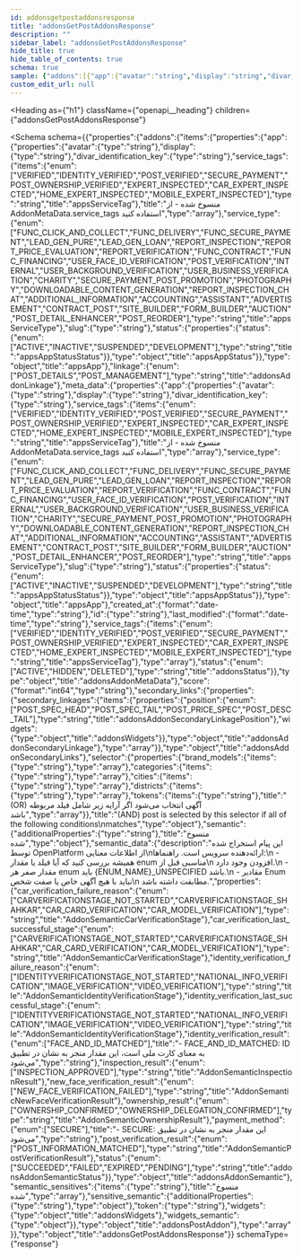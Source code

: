 ```yaml
---
id: addonsgetpostaddonsresponse
title: "addonsGetPostAddonsResponse"
description: ""
sidebar_label: "addonsGetPostAddonsResponse"
hide_title: true
hide_table_of_contents: true
schema: true
sample: {"addons":[{"app":{"avatar":"string","display":"string","divar_identification_key":"string","service_tags":["VERIFIED"],"service_type":"FUNC_CLICK_AND_COLLECT","slug":"string","status":{"status":"ACTIVE"}},"linkage":"POST_DETAILS","meta_data":{"app":{"avatar":"string","display":"string","divar_identification_key":"string","service_tags":["VERIFIED"],"service_type":"FUNC_CLICK_AND_COLLECT","slug":"string","status":{"status":"ACTIVE"}},"created_at":"2024-07-29T15:51:28.071Z","id":"string","last_modified":"2024-07-29T15:51:28.071Z","service_tags":["VERIFIED"],"status":"ACTIVE"},"score":"string","secondary_links":{"secondary_linkages":[{"position":"POST_SPEC_HEAD","widgets":{}}]},"selector":{"brand_models":["string"],"categories":["string"],"cities":["string"],"districts":["string"],"tokens":["string"]},"semantic":{},"semantic_data":{"car_verification_failure_reason":"CARVERIFICATIONSTAGE_NOT_STARTED","car_verification_last_successful_stage":"CARVERIFICATIONSTAGE_NOT_STARTED","identity_verification_failure_reason":"IDENTITYVERIFICATIONSTAGE_NOT_STARTED","identity_verification_last_successful_stage":"IDENTITYVERIFICATIONSTAGE_NOT_STARTED","identity_verification_result":"FACE_AND_ID_MATCHED","inspection_result":"INSPECTION_APPROVED","new_face_verification_result":"NEW_FACE_VERIFICATION_FAILED","ownership_result":"OWNERSHIP_CONFIRMED","payment_method":"SECURE","post_verification_result":"POST_INFORMATION_MATCHED","status":"SUCCEEDED"},"semantic_sensitives":["string"],"sensitive_semantic":{},"token":"string","widgets":{},"widgets_semantic":{}}]}
custom_edit_url: null
---
```



<Heading
  as={"h1"}
  className={"openapi__heading"}
  children={"addonsGetPostAddonsResponse"}
>
</Heading>





<Schema
  schema={{"properties":{"addons":{"items":{"properties":{"app":{"properties":{"avatar":{"type":"string"},"display":{"type":"string"},"divar_identification_key":{"type":"string"},"service_tags":{"items":{"enum":["VERIFIED","IDENTITY_VERIFIED","POST_VERIFIED","SECURE_PAYMENT","POST_OWNERSHIP_VERIFIED","EXPERT_INSPECTED","CAR_EXPERT_INSPECTED","HOME_EXPERT_INSPECTED","MOBILE_EXPERT_INSPECTED"],"type":"string","title":"appsServiceTag"},"title":"منسوخ شده - از AddonMetaData.service_tags استفاده کنید","type":"array"},"service_type":{"enum":["FUNC_CLICK_AND_COLLECT","FUNC_DELIVERY","FUNC_SECURE_PAYMENT","LEAD_GEN_PURE","LEAD_GEN_LOAN","REPORT_INSPECTION","REPORT_PRICE_EVALUATION","REPORT_VERIFICATION","FUNC_CONTRACT","FUNC_FINANCING","USER_FACE_ID_VERIFICATION","POST_VERIFICATION","INTERNAL","USER_BACKGROUND_VERIFICATION","USER_BUSINESS_VERIFICATION","CHARITY","SECURE_PAYMENT_POST_PROMOTION","PHOTOGRAPHY","DOWNLOADABLE_CONTENT_GENERATION","REPORT_INSPECTION_CHAT","ADDITIONAL_INFORMATION","ACCOUNTING","ASSISTANT","ADVERTISEMENT","CONTRACT_POST","SITE_BUILDER","FORM_BUILDER","AUCTION","POST_DETAIL_ENHANCER","POST_REORDER"],"type":"string","title":"appsServiceType"},"slug":{"type":"string"},"status":{"properties":{"status":{"enum":["ACTIVE","INACTIVE","SUSPENDED","DEVELOPMENT"],"type":"string","title":"appsAppStatusStatus"}},"type":"object","title":"appsAppStatus"}},"type":"object","title":"appsApp"},"linkage":{"enum":["POST_DETAILS","POST_MANAGEMENT"],"type":"string","title":"addonsAddonLinkage"},"meta_data":{"properties":{"app":{"properties":{"avatar":{"type":"string"},"display":{"type":"string"},"divar_identification_key":{"type":"string"},"service_tags":{"items":{"enum":["VERIFIED","IDENTITY_VERIFIED","POST_VERIFIED","SECURE_PAYMENT","POST_OWNERSHIP_VERIFIED","EXPERT_INSPECTED","CAR_EXPERT_INSPECTED","HOME_EXPERT_INSPECTED","MOBILE_EXPERT_INSPECTED"],"type":"string","title":"appsServiceTag"},"title":"منسوخ شده - از AddonMetaData.service_tags استفاده کنید","type":"array"},"service_type":{"enum":["FUNC_CLICK_AND_COLLECT","FUNC_DELIVERY","FUNC_SECURE_PAYMENT","LEAD_GEN_PURE","LEAD_GEN_LOAN","REPORT_INSPECTION","REPORT_PRICE_EVALUATION","REPORT_VERIFICATION","FUNC_CONTRACT","FUNC_FINANCING","USER_FACE_ID_VERIFICATION","POST_VERIFICATION","INTERNAL","USER_BACKGROUND_VERIFICATION","USER_BUSINESS_VERIFICATION","CHARITY","SECURE_PAYMENT_POST_PROMOTION","PHOTOGRAPHY","DOWNLOADABLE_CONTENT_GENERATION","REPORT_INSPECTION_CHAT","ADDITIONAL_INFORMATION","ACCOUNTING","ASSISTANT","ADVERTISEMENT","CONTRACT_POST","SITE_BUILDER","FORM_BUILDER","AUCTION","POST_DETAIL_ENHANCER","POST_REORDER"],"type":"string","title":"appsServiceType"},"slug":{"type":"string"},"status":{"properties":{"status":{"enum":["ACTIVE","INACTIVE","SUSPENDED","DEVELOPMENT"],"type":"string","title":"appsAppStatusStatus"}},"type":"object","title":"appsAppStatus"}},"type":"object","title":"appsApp"},"created_at":{"format":"date-time","type":"string"},"id":{"type":"string"},"last_modified":{"format":"date-time","type":"string"},"service_tags":{"items":{"enum":["VERIFIED","IDENTITY_VERIFIED","POST_VERIFIED","SECURE_PAYMENT","POST_OWNERSHIP_VERIFIED","EXPERT_INSPECTED","CAR_EXPERT_INSPECTED","HOME_EXPERT_INSPECTED","MOBILE_EXPERT_INSPECTED"],"type":"string","title":"appsServiceTag"},"type":"array"},"status":{"enum":["ACTIVE","HIDDEN","DELETED"],"type":"string","title":"addonsStatus"}},"type":"object","title":"addonsAddonMetaData"},"score":{"format":"int64","type":"string"},"secondary_links":{"properties":{"secondary_linkages":{"items":{"properties":{"position":{"enum":["POST_SPEC_HEAD","POST_SPEC_TAIL","POST_PRICE_SPEC","POST_DESC_TAIL"],"type":"string","title":"addonsAddonSecondaryLinkagePosition"},"widgets":{"type":"object","title":"addonsWidgets"}},"type":"object","title":"addonsAddonSecondaryLinkage"},"type":"array"}},"type":"object","title":"addonsAddonSecondaryLinks"},"selector":{"properties":{"brand_models":{"items":{"type":"string"},"type":"array"},"categories":{"items":{"type":"string"},"type":"array"},"cities":{"items":{"type":"string"},"type":"array"},"districts":{"items":{"type":"string"},"type":"array"},"tokens":{"items":{"type":"string"},"title":"(OR) آگهی انتخاب می‌شود اگر آرایه زیر شامل فیلد مربوطه باشد","type":"array"}},"title":"(AND) post is selected by this selector if all of the following conditions\nmatches","type":"object"},"semantic":{"additionalProperties":{"type":"string"},"title":"منسوخ شده","type":"object"},"semantic_data":{"description":"این پیام استخراج شده توسط OpenPlatform از اطلاعات معنایی\nارائه‌دهنده سرویس است. راهنماها:\n - همیشه بررسی کنید که آیا فیلد یا مقدار enum مناسبی قبل از\n افزودن وجود دارد.\n - مقدار صفر هر enum باید {ENUM_NAME}_UNSPECIFIED باشد.\n - مقادیر Enum نباید با هیچ آگهی خاص یا صفت شخص\n مطابقت داشته باشد.","properties":{"car_verification_failure_reason":{"enum":["CARVERIFICATIONSTAGE_NOT_STARTED","CARVERIFICATIONSTAGE_SHAHKAR","CAR_CARD_VERIFICATION","CAR_MODEL_VERIFICATION"],"type":"string","title":"AddonSemanticCarVerificationStage"},"car_verification_last_successful_stage":{"enum":["CARVERIFICATIONSTAGE_NOT_STARTED","CARVERIFICATIONSTAGE_SHAHKAR","CAR_CARD_VERIFICATION","CAR_MODEL_VERIFICATION"],"type":"string","title":"AddonSemanticCarVerificationStage"},"identity_verification_failure_reason":{"enum":["IDENTITYVERIFICATIONSTAGE_NOT_STARTED","NATIONAL_INFO_VERIFICATION","IMAGE_VERIFICATION","VIDEO_VERIFICATION"],"type":"string","title":"AddonSemanticIdentityVerificationStage"},"identity_verification_last_successful_stage":{"enum":["IDENTITYVERIFICATIONSTAGE_NOT_STARTED","NATIONAL_INFO_VERIFICATION","IMAGE_VERIFICATION","VIDEO_VERIFICATION"],"type":"string","title":"AddonSemanticIdentityVerificationStage"},"identity_verification_result":{"enum":["FACE_AND_ID_MATCHED"],"title":"- FACE_AND_ID_MATCHED: ID به معنای کارت ملی است، این مقدار منجر به نشان در تطبیق می‌شود","type":"string"},"inspection_result":{"enum":["INSPECTION_APPROVED"],"type":"string","title":"AddonSemanticInspectionResult"},"new_face_verification_result":{"enum":["NEW_FACE_VERIFICATION_FAILED"],"type":"string","title":"AddonSemanticNewFaceVerificationResult"},"ownership_result":{"enum":["OWNERSHIP_CONFIRMED","OWNERSHIP_DELEGATION_CONFIRMED"],"type":"string","title":"AddonSemanticOwnershipResult"},"payment_method":{"enum":["SECURE"],"title":"- SECURE: این مقدار منجر به نشان در تطبیق می‌شود","type":"string"},"post_verification_result":{"enum":["POST_INFORMATION_MATCHED"],"type":"string","title":"AddonSemanticPostVerificationResult"},"status":{"enum":["SUCCEEDED","FAILED","EXPIRED","PENDING"],"type":"string","title":"addonsAddonSemanticStatus"}},"type":"object","title":"addonsAddonSemantic"},"semantic_sensitives":{"items":{"type":"string"},"title":"منسوخ شده","type":"array"},"sensitive_semantic":{"additionalProperties":{"type":"string"},"type":"object"},"token":{"type":"string"},"widgets":{"type":"object","title":"addonsWidgets"},"widgets_semantic":{"type":"object"}},"type":"object","title":"addonsPostAddon"},"type":"array"}},"type":"object","title":"addonsGetPostAddonsResponse"}}
  schemaType={"response"}
>
  
</Schema>
            